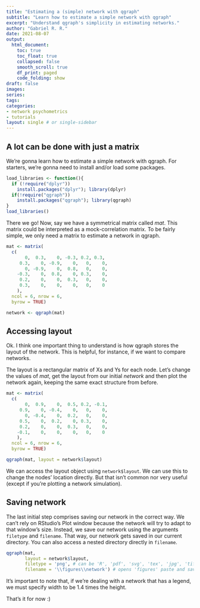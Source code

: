 ```yaml
---
title: "Estimating a (simple) network with qgraph"
subtitle: "Learn how to estimate a simple network with qgraph"
excerpt: "Understand qgraph's simplicity in estimating networks."
author: "Gabriel R. R."
date: 2021-08-07
output: 
  html_document:
    toc: true
    toc_float: true
    collapsed: false
    smooth_scroll: true
    df_print: paged
    code_folding: show
draft: false
images:
series:
tags:
categories:
- network psychometrics
- tutorials
layout: single # or single-sidebar
---
```

## A lot can be done with just a matrix

We're gonna learn how to estimate a simple network with qgraph.
For starters, we're gonna need to install and/or load some packages.

```r
load_libraries <- function(){
  if (!require("dplyr"))
    install.packages("dplyr"); library(dplyr)
  if(!require("qgraph"))
    install.packages("qgraph"); library(qgraph)
}
load_libraries()
```

There we go! Now, say we have a symmetrical matrix called *mat*. 
This matrix could be interpreted as a mock-correlation matrix. To be fairly
simple, we only need a matrix to estimate a network in qgraph.

```r
mat <- matrix(
  c(
       0,  0.3,    0, -0.3, 0.2, 0.3,
     0.3,    0, -0.9,    0,   0,    0,
       0, -0.9,    0,  0.8,   0,    0,
    -0.3,    0,  0.8,    0, 0.3,    0,
     0.2,    0,    0,  0.3,   0,    0,
     0.3,    0,    0,    0,   0,    0
    ),
  ncol = 6, nrow = 6,
  byrow = TRUE)

network <- qgraph(mat)
```

## Accessing layout

Ok. I think one important thing to understand is how qgraph stores the layout
of the network. This is helpful, for instance, if we want to compare networks.

The layout is a rectangular matrix of Xs and Ys for each node. Let's change the 
values of *mat*, get the layout from our initial *network* and then plot
the network again, keeping the same exact structure from before.

```r
mat <- matrix(
  c(
       0,  0.9,    0,  0.5, 0.2, -0.1,
     0.9,    0, -0.4,    0,   0,    0,
       0, -0.4,    0,  0.2,   0,    0,
     0.5,    0,  0.2,    0, 0.3,    0,
     0.2,    0,    0,  0.3,   0,    0,
    -0.1,    0,    0,    0,   0,    0
    ),
  ncol = 6, nrow = 6,
  byrow = TRUE)

qgraph(mat, layout = network$layout)
```

We can access the layout object using `network$layout`. We can use this to
change the nodes' location directly. But that isn't common nor very useful
(except if you're plotting a network simulation).

## Saving network

The last initial step comprises saving our network in the correct way. We can't
rely on RStudio's Plot window because the network will try to adapt to that
window's size. Instead, we save our network using the arguments `filetype` and
`filename`. That way, our network gets saved in our current directory. You can
also access a nested directory directly in `filename`.

```r
qgraph(mat, 
       layout = network$layout,
       filetype = 'png', # can be 'R', 'pdf', 'svg', 'tex', 'jpg', 'tiff', 'png'
       filename = '\\figures\\network') # opens 'figures' paste and saves there
```

It's important to note that, if we're dealing with a network that has a legend,
we must specify width to be 1.4 times the height.

That's it for now :)
